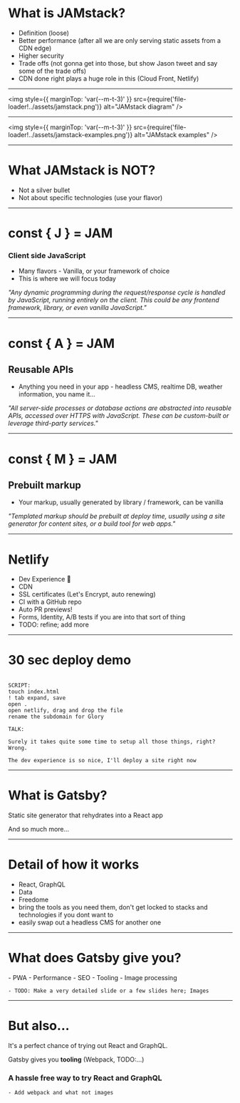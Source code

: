 
# What is JAMstack?

- Definition (loose)
- Better performance (after all we are only serving static assets from a CDN edge)
- Higher security
- Trade offs (not gonna get into those, but show Jason tweet and say some of the trade offs)
- CDN done right plays a huge role in this (Cloud Front, Netlify)

---

<img
  style={{ marginTop: 'var(--m-t-3)' }}
  src={require('file-loader!../assets/jamstack.png')}
  alt="JAMstack diagram"
/>

---

<img
  style={{ marginTop: 'var(--m-t-3)' }}
  src={require('file-loader!../assets/jamstack-examples.png')}
  alt="JAMstack examples"
/>

---

# What JAMstack is NOT?

- Not a silver bullet
- Not about specific technologies (use your flavor)

---

# const { J } = JAM

### Client side JavaScript

- Many flavors - Vanilla, or your framework of choice
- This is where we will focus today

_"Any dynamic programming during the request/response cycle is handled by JavaScript, running entirely on the client. This could be any frontend framework, library, or even vanilla JavaScript."_

---

# const { A } = JAM

## Reusable APIs

- Anything you need in your app - headless CMS, realtime DB, weather information, you name it...

_"All server-side processes or database actions are abstracted into reusable APIs, accessed over HTTPS with JavaScript. These can be custom-built or leverage third-party services."_

---

# const { M } = JAM

## Prebuilt markup

- Your markup, usually generated by library / framework, can be vanilla

_"Templated markup should be prebuilt at deploy time, usually using a site generator for content sites, or a build tool for web apps."_

---

# Netlify

- Dev Experience 💜
- CDN
- SSL certificates (Let's Encrypt, auto renewing)
- CI with a GitHub repo
- Auto PR previews!
- Forms, Identity, A/B tests if you are into that sort of thing
- TODO: refine; add more

---

# 30 sec deploy demo

```notes

SCRIPT:
touch index.html
! tab expand, save
open .
open netlify, drag and drop the file
rename the subdomain for Glory

TALK:

Surely it takes quite some time to setup all those things, right? Wrong.

The dev experience is so nice, I'll deploy a site right now

```

---

# What is Gatsby?

<Appear>Static site generator that rehydrates into a React app</Appear>

And so much more...

---

# Detail of how it works

- React, GraphQL
- Data
- Freedome
- bring the tools as you need them, don't get locked to stacks and technologies if you dont want to
- easily swap out a headless CMS for another one

---

# What does Gatsby give you?

<Appear>- PWA</Appear>
<Appear>- Performance</Appear>
<Appear>- SEO</Appear>
<Appear>- Tooling</Appear>
<Appear>- Image processing</Appear>

```notes
- TODO: Make a very detailed slide or a few slides here; Images
```

---

# But also...

It's a perfect chance of trying out React and GraphQL.

Gatsby gives you <strong>tooling</strong> (Webpack, TODO:...)

### <strong>A hassle free way to try React and GraphQL</strong>

```notes
- Add webpack and what not images
```
